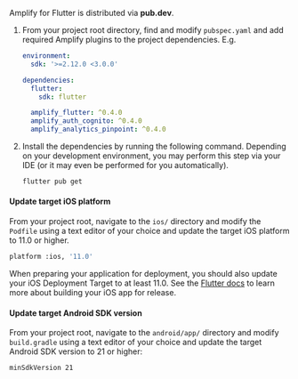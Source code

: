 Amplify for Flutter is distributed via **pub.dev**.

1. From your project root directory, find and modify `pubspec.yaml` and add required Amplify plugins to the project dependencies. E.g.

   ```yaml
   environment:
     sdk: '>=2.12.0 <3.0.0'

   dependencies:
     flutter:
       sdk: flutter

     amplify_flutter: ^0.4.0
     amplify_auth_cognito: ^0.4.0
     amplify_analytics_pinpoint: ^0.4.0
   ```

2. Install the dependencies by running the following command. Depending on your development environment, you may perform this step via your IDE (or it may even be performed for you automatically).

   ```bash
   flutter pub get
   ```

#### Update target iOS platform

From your project root, navigate to the `ios/` directory and modify the `Podfile` using a text editor of your choice and update the target iOS platform to 11.0 or higher.

```bash
platform :ios, '11.0'
```

<Callout>

When preparing your application for deployment, you should also update your iOS Deployment Target to at least 11.0. See the [Flutter docs](https://docs.flutter.dev/deployment/ios) to learn more about building your iOS app for release.

</Callout>


#### Update target Android SDK version

From your project root, navigate to the `android/app/` directory and modify `build.gradle` using a text editor of your choice and update the target Android SDK version to 21 or higher:

```bash
minSdkVersion 21
```
